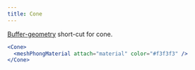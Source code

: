 ```yaml
---
title: Cone
---
```


[Buffer-geometry](https://threejs.org/docs/index.html#api/en/core/BufferGeometry) short-cut for cone.

```jsx
<Cone>
  <meshPhongMaterial attach="material" color="#f3f3f3" />
</Cone>
```

<StoryBook lib="drei" id="shapes--cone" />
